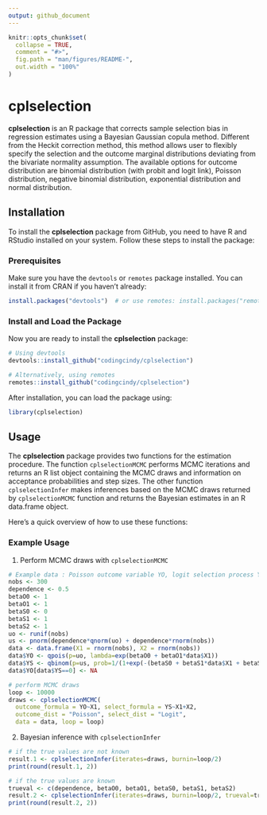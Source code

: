 ```yaml
---
output: github_document
---
```


<!-- README.md is generated from README.Rmd. Please edit that file -->

```r
knitr::opts_chunk$set(
  collapse = TRUE,
  comment = "#>",
  fig.path = "man/figures/README-",
  out.width = "100%"
)
```

# cplselection

<!-- badges: start -->
<!-- badges: end -->

**cplselection** is an R package that corrects sample selection bias in regression estimates using a Bayesian Gaussian copula method. Different from the Heckit correction method, this method allows user to flexibly specify the selection and the outcome marginal distributions deviating from the bivariate normality assumption. The available options for outcome distribution are binomial distribution (with probit and logit link), Poisson distribution, negative binomial distribution, exponential distribution and normal distribution.

## Installation

To install the **cplselection** package from GitHub, you need to have R and RStudio installed on your system. Follow these steps to install the package:

### Prerequisites

Make sure you have the `devtools` or `remotes` package installed. You can install it from CRAN if you haven't already:

```r
install.packages("devtools")  # or use remotes: install.packages("remotes")
``` 

### Install and Load the Package

Now you are ready to install the **cplselection** package:

``` r
# Using devtools
devtools::install_github("codingcindy/cplselection")

# Alternatively, using remotes
remotes::install_github("codingcindy/cplselection")
```

After installation, you can load the package using:

```r
library(cplselection)
```

## Usage

The **cplselection** package provides two functions for the estimation procedure. The function `cplselectionMCMC` performs MCMC iterations and returns an R list object containing the MCMC draws and information on acceptance probabilities and step sizes. The other function `cplselectionInfer` makes inferences based on the MCMC draws returned by `cplselectionMCMC` function and returns the Bayesian estimates in an R data.frame object.

Here’s a quick overview of how to use these functions: 

### Example Usage

1. Perform MCMC draws with `cplselectionMCMC`

```r
# Example data : Poisson outcome variable YO, logit selection process YS
nobs <- 300
dependence <- 0.5
betaO0 <- 1
betaO1 <- 1
betaS0 <- 0
betaS1 <- 1
betaS2 <- 1
uo <- runif(nobs)
us <- pnorm(dependence*qnorm(uo) + dependence*rnorm(nobs))
data <- data.frame(X1 = rnorm(nobs), X2 = rnorm(nobs))
data$YO <- qpois(p=uo, lambda=exp(betaO0 + betaO1*data$X1))
data$YS <- qbinom(p=us, prob=1/(1+exp(-(betaS0 + betaS1*data$X1 + betaS2*data$X2))), size=1)
data$YO[data$YS==0] <- NA

# perform MCMC draws
loop <- 10000
draws <- cplselectionMCMC(
  outcome_formula = YO~X1, select_formula = YS~X1+X2,
  outcome_dist = "Poisson", select_dist = "Logit", 
  data = data, loop = loop)
```

2. Bayesian inference with `cplselectionInfer`

```r
# if the true values are not known
result.1 <- cplselectionInfer(iterates=draws, burnin=loop/2)
print(round(result.1, 2))

# if the true values are known
trueval <- c(dependence, betaO0, betaO1, betaS0, betaS1, betaS2)
result.2 <- cplselectionInfer(iterates=draws, burnin=loop/2, trueval=trueval)
print(round(result.2, 2))

```
